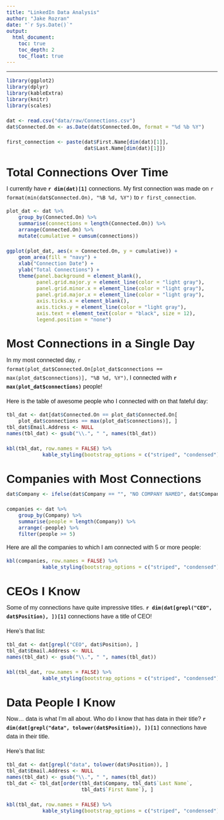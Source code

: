 ```yaml
---
title: "LinkedIn Data Analysis"
author: "Jake Rozran"
date: "`r Sys.Date()`"
output: 
  html_document:
    toc: true
    toc_depth: 2
    toc_float: true
---
```


<style>
body{
  font-family: 'Oxygen', sans-serif;
  font-size: 16px;
  line-height: 24px;
}

h1,h2,h3,h4 {
  font-family: 'Raleway', sans-serif;
}

.container { width: 1000px; }
h3 {
  background-color: #D4DAEC;
  text-indent: 100px; 
}
h4 {
  text-indent: 100px;
}

g-table-intro h4 {
  text-indent: 0px;
}
</style>

---

```r
library(ggplot2)
library(dplyr)
library(kableExtra)
library(knitr)
library(scales)

dat <- read.csv("data/raw/Connections.csv")
dat$Connected.On <- as.Date(dat$Connected.On, format = "%d %b %Y")

first_connection <- paste(dat$First.Name[dim(dat)[1]],
                          dat$Last.Name[dim(dat)[1]])
```

# Total Connections Over Time

I currently have **`r dim(dat)[1]`** connections. My first connection was made 
on `r format(min(dat$Connected.On), "%B %d, %Y")` to `r first_connection`. 

```r
plot_dat <- dat %>% 
    group_by(Connected.On) %>% 
    summarise(connections = length(Connected.On)) %>% 
    arrange(Connected.On) %>% 
    mutate(cumulative = cumsum(connections))

ggplot(plot_dat, aes(x = Connected.On, y = cumulative)) +
    geom_area(fill = "navy") + 
    xlab("Connection Date") + 
    ylab("Total Connections") +
    theme(panel.background = element_blank(), 
          panel.grid.major.y = element_line(color = "light gray"),
          panel.grid.minor.x = element_line(color = "light gray"),
          panel.grid.major.x = element_line(color = "light gray"),
          axis.ticks.x = element_blank(),
          axis.ticks.y = element_line(color = "light gray"), 
          axis.text = element_text(color = "black", size = 12),
          legend.position = "none")
```

# Most Connections in a Single Day

In my most connected day, 
`r format(plot_dat$Connected.On[plot_dat$connections == max(plot_dat$connections)], "%B %d, %Y")`, 
I connected with **`r max(plot_dat$connections)`** people!  

Here is the table of awesome people who I connected with on that fateful day: 

```r
tbl_dat <- dat[dat$Connected.On == plot_dat$Connected.On[
    plot_dat$connections == max(plot_dat$connections)], ]
tbl_dat$Email.Address <- NULL
names(tbl_dat) <- gsub("\\.", " ", names(tbl_dat))

kbl(tbl_dat, row.names = FALSE) %>% 
            kable_styling(bootstrap_options = c("striped", "condensed"))
```

# Companies with Most Connections

```r
dat$Company <- ifelse(dat$Company == "", "NO COMPANY NAMED", dat$Company)

companies <- dat %>% 
    group_by(Company) %>% 
    summarise(people = length(Company)) %>% 
    arrange(-people) %>% 
    filter(people >= 5)
```

Here are all the companies to which I am connected with 5 or more people:

```r

kbl(companies, row.names = FALSE) %>% 
            kable_styling(bootstrap_options = c("striped", "condensed"))
```

# CEOs I Know

Some of my connections have quite impressive titles. 
**`r dim(dat[grepl("CEO", dat$Position), ])[1]`** connections have a title of 
CEO!

Here's that list: 

```r
tbl_dat <- dat[grepl("CEO", dat$Position), ]
tbl_dat$Email.Address <- NULL
names(tbl_dat) <- gsub("\\.", " ", names(tbl_dat))

kbl(tbl_dat, row.names = FALSE) %>% 
            kable_styling(bootstrap_options = c("striped", "condensed"))
```

# Data People I Know

Now... data is what I'm all about. Who do I know that has data in their 
title? **`r dim(dat[grepl("data", tolower(dat$Position)), ])[1]`** 
connections have data in their title.

Here's that list: 

```r
tbl_dat <- dat[grepl("data", tolower(dat$Position)), ]
tbl_dat$Email.Address <- NULL
names(tbl_dat) <- gsub("\\.", " ", names(tbl_dat))
tbl_dat <- tbl_dat[order(tbl_dat$Company, tbl_dat$`Last Name`, 
                         tbl_dat$`First Name`), ]

kbl(tbl_dat, row.names = FALSE) %>% 
            kable_styling(bootstrap_options = c("striped", "condensed"))
```